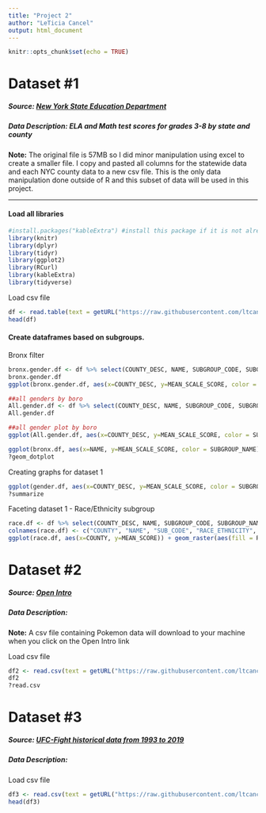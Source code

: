 ```yaml
---
title: "Project 2"
author: "LeTicia Cancel"
output: html_document
---
```


```r
knitr::opts_chunk$set(echo = TRUE)
```

# Dataset #1
##### Source: [New York State Education Department](https://data.nysed.gov/downloads.php)
##### Data Description: ELA and Math test scores for grades 3-8 by state and county
**Note:** The original file is 57MB so I did minor manipulation using excel to create a smaller file. I copy and pasted all columns for the statewide data and each NYC county data to a new csv file. This is the only data manipulation done outside of R and this subset of data will be used in this project.

--------
#### Load all libraries
```r
#install.packages("kableExtra") #install this package if it is not already installed
library(knitr)
library(dplyr)
library(tidyr)
library(ggplot2)
library(RCurl)
library(kableExtra)
library(tidyverse)
```


Load csv file
```r
df <- read.table(text = getURL("https://raw.githubusercontent.com/ltcancel/Project2/master/3-8%20ELA%20and%20Math%20Scores%20by%20County.csv"), header = TRUE, sep = ",")
head(df)
```

#### Create dataframes based on subgroups.
Bronx filter
```r
bronx.gender.df <- df %>% select(COUNTY_DESC, NAME, SUBGROUP_CODE, SUBGROUP_NAME, TOTAL_TESTED, MEAN_SCALE_SCORE) %>% filter(SUBGROUP_CODE %in% c(1:3), COUNTY_DESC %in% c("BRONX",""))
bronx.gender.df
ggplot(bronx.gender.df, aes(x=COUNTY_DESC, y=MEAN_SCALE_SCORE, color = SUBGROUP_NAME)) + geom_dotplot(binaxis = "y",stackdir = "center", binwidth = 1, fill = "white", stroke = 2) + labs(title = "Bronx Average Scores By Gender", x = "County", y = "Average Score")

##all genders by boro 
All.gender.df <- df %>% select(COUNTY_DESC, NAME, SUBGROUP_CODE, SUBGROUP_NAME, TOTAL_TESTED, MEAN_SCALE_SCORE) %>% filter(SUBGROUP_CODE %in% c(1:3), COUNTY_DESC !="") + facet_grid(.~fl)
All.gender.df

##all gender plot by boro
ggplot(All.gender.df, aes(x=COUNTY_DESC, y=MEAN_SCALE_SCORE, color = SUBGROUP_NAME)) + geom_dotplot(binaxis = "y",stackdir = "center", binwidth = 1, fill = "white", stroke = 2) + labs(title = "Bronx Average Scores By Gender", x = "County", y = "Average Score")

ggplot(bronx.df, aes(x=NAME, y=MEAN_SCALE_SCORE, color = SUBGROUP_NAME)) + geom_boxplot()
?geom_dotplot
```


Creating graphs for dataset 1
```r
ggplot(gender.df, aes(x=COUNTY_DESC, y=MEAN_SCALE_SCORE, color = SUBGROUP_NAME)) + geom_boxplot() + labs(title = "Average Scores by Gender", x = "County", y = "Average Score")
?summarize
```

Faceting dataset 1 - Race/Ethnicity subgroup
```r
race.df <- df %>% select(COUNTY_DESC, NAME, SUBGROUP_CODE, SUBGROUP_NAME, TOTAL_TESTED, MEAN_SCALE_SCORE) %>% filter(SUBGROUP_CODE == "1" | SUBGROUP_CODE %in% c(4:9))
colnames(race.df) <- c("COUNTY", "NAME", "SUB_CODE", "RACE_ETHNICITY", "TOTAL_TESTED", "MEAN_SCORE")
ggplot(race.df, aes(x=COUNTY, y=MEAN_SCORE)) + geom_raster(aes(fill = RACE_ETHNICITY), hjust = 0.2, vjust = 0.2, interpolate = FALSE ) + labs(title = "Average Score by Race/Ethnicity per County", x = "County", y = "Mean Score")
```



# Dataset #2
##### Source: [Open Intro](https://openintro.org/stat/data/pokemon.csv)
##### Data Description:
**Note:** A csv file containing Pokemon data will download to your machine when you click on the Open Intro link

Load csv file
```r
df2 <- read.csv(text = getURL("https://raw.githubusercontent.com/ltcancel/Project2/master/pokemon.csv"), header = TRUE, sep = ",")
df2
?read.csv
```




# Dataset #3
##### Source: [UFC-Fight historical data from 1993 to 2019](https://www.kaggle.com/rajeevw/ufcdata/version/2#raw_total_fight_data.csv)
##### Data Description: 

Load csv file
```r
df3 <- read.csv(text = getURL("https://raw.githubusercontent.com/ltcancel/Project2/master/raw_total_fight_data.csv"), header = TRUE, sep = ";")
head(df3)
```

